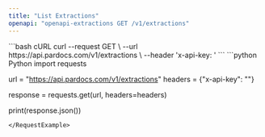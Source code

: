 ```yaml
---
title: "List Extractions"
openapi: "openapi-extractions GET /v1/extractions"
---
```


<RequestExample>
```bash cURL
curl --request GET \
  --url https://api.pardocs.com/v1/extractions \
  --header 'x-api-key: <api-key>'
```
```python Python
import requests

url = "https://api.pardocs.com/v1/extractions"
headers = {"x-api-key": "<api-key>"}

response = requests.get(url, headers=headers)

print(response.json())
```
</RequestExample>

